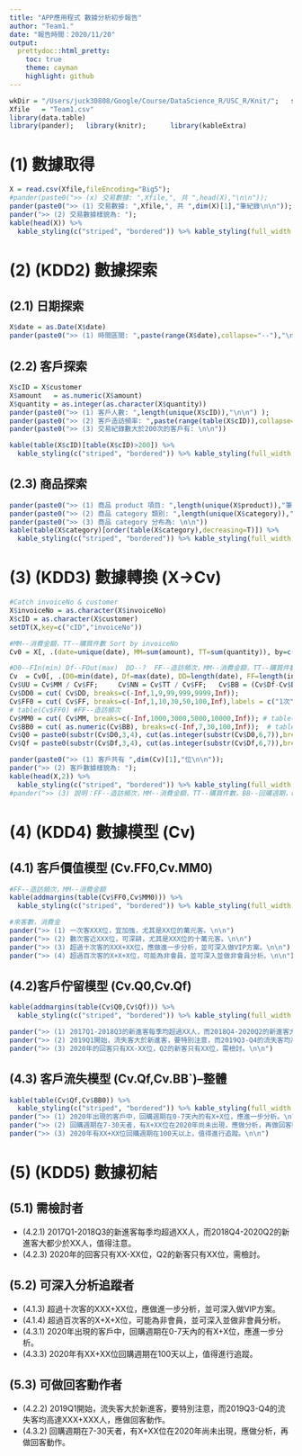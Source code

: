 ```yaml
---
title: "APP應用程式 數據分析初步報告"
author: "Team1."
date: "報告時間：2020/11/20"
output: 
  prettydoc::html_pretty:
    toc: true
    theme: cayman
    highlight: github
---
```

```r
wkDir = "/Users/juck30808/Google/Course/DataScience_R/USC_R/Knit/";   setwd(wkDir);
Xfile   = "Team1.csv"
library(data.table)
library(pander);   library(knitr);      library(kableExtra)
```

# (1) 數據取得

```r
X = read.csv(Xfile,fileEncoding="Big5"); 
#pander(paste0(">> (x) 交易數據: ",Xfile,", 共 ",head(X),"\n\n"));  
pander(paste0(">> (1) 交易數據: ",Xfile,", 共 ",dim(X)[1],"筆紀錄\n\n"));    #84008 row (not include header)
pander(">> (2) 交易數據樣貌為: "); 
kable(head(X)) %>%
  kable_styling(c("striped", "bordered")) %>% kable_styling(full_width = F) %>% column_spec(1, bold = T)
```

# (2) (KDD2) 數據探索

## (2.1) 日期探索 

```r
X$date = as.Date(X$date)
pander(paste0(">> (1) 時間區間: ",paste(range(X$date),collapse="--"),"\n\n"));   #datetime的範圍(range)
```

## (2.2) 客戶探索

```r
X$cID = X$customer
X$amount   = as.numeric(X$amount)
X$quantity = as.integer(as.character(X$quantity))
pander(paste0(">> (1) 客戶人數: ",length(unique(X$cID)),"\n\n") );   
pander(paste0(">> (2) 客戶造訪頻率: ",paste(range(table(X$cID)),collapse="--"),"\n\n")) 
pander(paste0(">> (3) 交易紀錄數大於200次的客戶有: \n\n")) 

kable(table(X$cID)[table(X$cID)>200]) %>%
  kable_styling(c("striped", "bordered")) %>% kable_styling(full_width = F) %>% column_spec(1, bold = T)
```

## (2.3) 商品探索

```r
pander(paste0(">> (1) 商品 product 項目: ",length(unique(X$product)),"筆\n\n") );  
pander(paste0(">> (2) 商品 category 類別: ",length(unique(X$category)),"筆\n\n") ); 
pander(paste0(">> (3) 商品 category 分布為: \n\n")) 
kable(table(X$category)[order(table(X$category),decreasing=T)]) %>%
  kable_styling(c("striped", "bordered")) %>% kable_styling(full_width = F) %>% column_spec(1, bold = T)
```

# (3) (KDD3) 數據轉換 (X->Cv)

```r
#Catch invoiceNo & customer
X$invoiceNo = as.character(X$invoiceNo)
X$cID = as.character(X$customer)
setDT(X,key=c("cID","invoiceNo"))

#MM--消費金額，TT--購買件數 Sort by invoiceNo
Cv0 = X[, .(date=unique(date), MM=sum(amount), TT=sum(quantity)), by=c("cID","invoiceNo") ]; 

#D0--FIn(min) Df--FOut(max)  DD--?  FF--造訪頻次，MM--消費金額，TT--購買件數 sort by cID.
Cv  = Cv0[, .(D0=min(date), Df=max(date), DD=length(date), FF=length(invoiceNo), MM=sum(MM), TT=sum(TT)), by=cID]
Cv$UU = Cv$MM / Cv$FF;     Cv$NN = Cv$TT / Cv$FF;   Cv$BB = (Cv$Df-Cv$D0)/Cv$DD
Cv$DD0 = cut( Cv$DD, breaks=c(-Inf,1,9,99,999,9999,Inf));  
Cv$FF0 = cut( Cv$FF, breaks=c(-Inf,1,10,30,50,100,Inf),labels = c("1次","10次","30次","50次","100次","More"));  
# table(Cv$FF0) #FF--造訪頻次
Cv$MM0 = cut( Cv$MM, breaks=c(-Inf,1000,3000,5000,10000,Inf)); # table(Cv$MM0) #MM--消費金額
Cv$BB0 = cut( as.numeric(Cv$BB), breaks=c(-Inf,7,30,100,Inf));  # table(Cv$BB0) #BB--回購週期
Cv$Q0 = paste0(substr(Cv$D0,3,4), cut(as.integer(substr(Cv$D0,6,7)),breaks=c(0,3,6,9,12),labels=c("Q1","Q2","Q3","Q4")))
Cv$Qf = paste0(substr(Cv$Df,3,4), cut(as.integer(substr(Cv$Df,6,7)),breaks=c(0,3,6,9,12),labels=c("Q1","Q2","Q3","Q4")))

pander(paste0(">> (1) 客戶共有 ",dim(Cv)[1],"位\n\n"));
pander(">> (2) 客戶數據樣貌為: ");
kable(head(X,2)) %>%
  kable_styling(c("striped", "bordered")) %>% kable_styling(full_width = F) %>% column_spec(1, bold = T)
#pander(">> (3) 說明：FF--造訪頻次，MM--消費金額，TT--購買件數，BB--回購週期，D0--首次來店日，Df--最近來店日")
```

# (4) (KDD4) 數據模型 (Cv)

## (4.1) 客戶價值模型 (Cv.FF0,Cv.MM0)
```r
#FF--造訪頻次，MM--消費金額
kable(addmargins(table(Cv$FF0,Cv$MM0))) %>%  
  kable_styling(c("striped", "bordered")) %>% kable_styling(full_width = F) %>% column_spec(1, bold = T)

#來客數，消費金
pander(">> (1) 一次客XXX位，宜加強，尤其是XX位的萬元客。\n\n")
pander(">> (2) 數次客近XXX位，可深耕，尤其是XXX位的十萬元客。\n\n")
pander(">> (3) 超過十次客的XXX+XX位，應做進一步分析，並可深入做VIP方案。\n\n")
pander(">> (4) 超過百次客的X+X+X位，可能為非會員，並可深入並做非會員分析。\n\n")
```

## (4.2)客戶佇留模型 (Cv.Q0,Cv.Qf)
```r
kable(addmargins(table(Cv$Q0,Cv$Qf))) %>%
  kable_styling(c("striped", "bordered")) %>% kable_styling(full_width = F) %>% column_spec(1, bold = T)

pander(">> (1) 2017Q1-2018Q3的新進客每季均超過XX人，而2018Q4-2020Q2的新進客大都少於XX人，值得注意。\n\n")
pander(">> (2) 2019Q1開始，流失客大於新進客，要特別注意，而2019Q3-Q4的流失客均高達XXX+XXX人，應做回客動作。\n\n")
pander(">> (3) 2020年的回客只有XX-XX位，Q2的新客只有XX位，需檢討。\n\n")
```

## (4.3) 客戶流失模型 (Cv.Qf,Cv.BB`)--整體
```r
kable(table(Cv$Qf,Cv$BB0)) %>%
  kable_styling(c("striped", "bordered")) %>% kable_styling(full_width = F) %>% column_spec(1, bold = T)
pander(">> (1) 2020年出現的客戶中，回購週期在0-7天內的有X+X位，應進一步分析。\n\n")
pander(">> (2) 回購週期在7-30天者，有X+XX位在2020年尚未出現，應做分析，再做回客動作。\n\n")
pander(">> (3) 2020年有XX+XX位回購週期在100天以上，值得進行追蹤。\n\n")
```

# (5) (KDD5) 數據初結

## (5.1) 需檢討者
* (4.2.1) 2017Q1-2018Q3的新進客每季均超過XX人，而2018Q4-2020Q2的新進客大都少於XX人，值得注意。
* (4.2.3) 2020年的回客只有XX-XX位，Q2的新客只有XX位，需檢討。

## (5.2) 可深入分析追蹤者
* (4.1.3) 超過十次客的XXX+XX位，應做進一步分析，並可深入做VIP方案。
* (4.1.4) 超過百次客的X+X+X位，可能為非會員，並可深入並做非會員分析。
* (4.3.1) 2020年出現的客戶中，回購週期在0-7天內的有X+X位，應進一步分析。
* (4.3.3) 2020年有XX+XX位回購週期在100天以上，值得進行追蹤。

## (5.3) 可做回客動作者
* (4.2.2) 2019Q1開始，流失客大於新進客，要特別注意，而2019Q3-Q4的流失客均高達XXX+XXX人，應做回客動作。
* (4.3.2) 回購週期在7-30天者，有X+XX位在2020年尚未出現，應做分析，再做回客動作。

